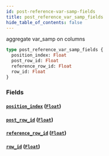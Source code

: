```yaml
---
id: post-reference-var-samp-fields
title: post_reference_var_samp_fields
hide_table_of_contents: false
---
```


aggregate var_samp on columns

```graphql
type post_reference_var_samp_fields {
  position_index: Float
  post_row_id: Float
  reference_row_id: Float
  row_id: Float
}
```

### Fields

#### [`position_index`](#) ([`Float`](../scalars/float))

#### [`post_row_id`](#) ([`Float`](../scalars/float))

#### [`reference_row_id`](#) ([`Float`](../scalars/float))

#### [`row_id`](#) ([`Float`](../scalars/float))
